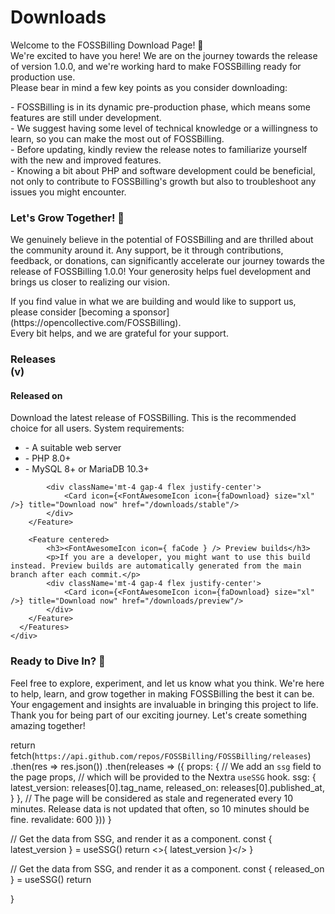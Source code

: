 

<div className="home-content">
  <div className="content-container">
    <h1 className="headline">Downloads</h1>
    <p className="subtitle">Welcome to the FOSSBilling Download Page! 🎉 <br />    We're excited to have you here! We are on the journey towards the release of version 1.0.0, and we're working hard to make FOSSBilling ready for production use.<br />Please bear in mind a few key points as you consider downloading:</p>
    <p>- FOSSBilling is in its dynamic pre-production phase, which means some features are still under development.<br />- We suggest having some level of technical knowledge or a willingness to learn, so you can make the most out of FOSSBilling.<br />- Before updating, kindly review the release notes to familiarize yourself with the new and improved features.<br />- Knowing a bit about PHP and software development could be beneficial, not only to contribute to FOSSBilling's growth but also to troubleshoot any issues you might encounter.</p>
    <h3>Let's Grow Together! 🌱</h3>
    <p>We genuinely believe in the potential of FOSSBilling and are thrilled about the community around it. Any support, be it through contributions, feedback, or donations, can significantly accelerate our journey towards the release of FOSSBilling 1.0.0! Your generosity helps fuel development and brings us closer to realizing our vision.</p>
    <p>If you find value in what we are building and would like to support us, please consider [becoming a sponsor](https://opencollective.com/FOSSBilling). <br /> Every bit helps, and we are grateful for your support.</p>
  </div>
  <div className="features-container">
    <div className="content-container">
      <Features>
        <Feature large centered>
            <h3>Releases <br className="show-on-mobile"/>(v<LatestVersion />)</h3>
            <h4>Released on <ReleasedOn /></h4>
            <p>Download the latest release of FOSSBilling. This is the recommended choice for all users.
            System requirements:</p>
            <ul>
              <li> - A suitable web server</li>
              <li> - PHP 8.0+</li>
              <li> - MySQL 8+ or MariaDB 10.3+</li>
            </ul>

            <div className='mt-4 gap-4 flex justify-center'>
                <Card icon={<FontAwesomeIcon icon={faDownload} size="xl" />} title="Download now" href="/downloads/stable"/>
            </div>
        </Feature>

        <Feature centered>
            <h3><FontAwesomeIcon icon={ faCode } /> Preview builds</h3>
            <p>If you are a developer, you might want to use this build instead. Preview builds are automatically generated from the main branch after each commit.</p>
            <div className='mt-4 gap-4 flex justify-center'>
                <Card icon={<FontAwesomeIcon icon={faDownload} size="xl" />} title="Download now" href="/downloads/preview"/>
            </div>
        </Feature>
      </Features>
    </div>
  </div>
  <div className="home-content">
    <div className="content-container">
    <h3>Ready to Dive In? 🚀</h3>
    <p>Feel free to explore, experiment, and let us know what you think. We're here to help, learn, and grow together in making FOSSBilling the best it can be. Your engagement and insights are invaluable in bringing this project to life.<br /> Thank you for being part of our exciting journey. Let's create something amazing together!</p>
  </div>
</div>

  return fetch(`https://api.github.com/repos/FOSSBilling/FOSSBilling/releases`)
    .then(res => res.json())
    .then(releases => ({
      props: {
        // We add an `ssg` field to the page props,
        // which will be provided to the Nextra `useSSG` hook.
        ssg: {
          latest_version: releases[0].tag_name,
          released_on: releases[0].published_at,
        }
      },
      // The page will be considered as stale and regenerated every 10 minutes. Release data is not updated that often, so 10 minutes should be fine.
      revalidate: 600
    }))
}
 
  // Get the data from SSG, and render it as a component.
  const { latest_version } = useSSG()
  return <>{ latest_version }</>
}

  // Get the data from SSG, and render it as a component.
  const { released_on } = useSSG()
  return <Date dateString={released_on} />

}
